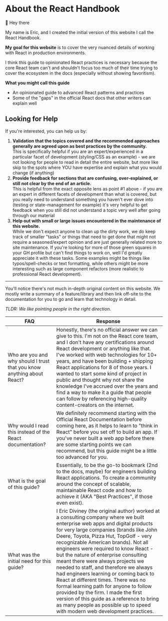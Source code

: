 

# About the React Handbook

👋 Hey there

My name is <Resource url='/team/eric-diviney/'>Eric</Resource>, and I created the initial version of this website I call the React Handbook.

**My goal for this website** is to cover the very nuanced details of working with React in production environments. 

I think this guide to opinionated React practices is necessary because the core React team can't and shouldn't focus too much of their time trying to cover the ecosystem in the docs (especially without showing favoritism).

**What you might call this guide**
- An opinionated guide to advanced React patterns and practices
- Some of the "gaps" in the official React docs that other writers can explain well

## Looking for Help 

If you're interested, you can help us by:

1. **Validation that the topics covered and the recommended approaches generally are agreed upon as best practices by the community.** <br/> This is specifically helpful if you are an expert/experienced in a particular facet of development (styling/CSS as an example) - we are not looking for people to read in detail the entire website, but more like skip to the spots where YOU have expertise and explain what you would change (if anything)
2. **Provide feedback for sections that are confusing, over-explained, or still not clear by the end of an article.** <br/> This is helpful from the exact opposite lens as point #1 above - if you are an expert in different facets of development than what is covered, but you really need to understand something you haven't ever dove into (testing or state-management for example) it's very helpful to get feedback when you still did not understand a topic very well after going through our material
3. **Help out with small or large <Resource url='https://github.com/ericdiviney/react-handbook/issues'>issues</Resource> encountered in the maintenance of this website.** <br/> While we don't expect anyone to clean up the dirty work, we do keep track of smaller "tasks" or things that need to get done that might not require a seasoned/expert opinion and are just generally related more to site maintenance. If you're looking for more of those green squares in your GH profile but can't find things to work on, well I'd greatly appreciate it with these tasks. Some examples might be things like typos/spell-checks or text formatting, while others might be more interesting such as large component refactors (more realistic to professional React development).

---

<Contributors />

You'll notice there's not much in-depth original content on this website. We mostly write a summary of a feature/library and then link off-site to the documentation for you to go and learn that technology in detail.

_TLDR: We like pointing people in the right direction._

| FAQ                                                                         | Response                                                                                                                                                                                                                                                                                                                                                                                                                                                                                                                                                                                                                          |
| --------------------------------------------------------------------------- | --------------------------------------------------------------------------------------------------------------------------------------------------------------------------------------------------------------------------------------------------------------------------------------------------------------------------------------------------------------------------------------------------------------------------------------------------------------------------------------------------------------------------------------------------------------------------------------------------------------------------------- |
| Who are you and why should I trust that you know anything about React?      | Honestly, there's no official answer we can give to this. I'm not on the React core team, and I don't have any certifications around React development or anything like that. I've worked with web technologies for 10+ years, and have been building + shipping React applications for 8 of those years. I wanted to start some kind of project in public and thought why not share the knowledge I've accrued over the years and find a way to make it a guide that people can follow by referencing high-quality content-creators on the internet.
| Why would I read this instead of the React documentation?                   | We definitely recommend starting with the <Resource url='https://react.dev/'>Official React Documentation</Resource> before coming here, as it helps to learn to "think in React" before you set off to build an app. If you've never built a web app before there are some <Resource url='/fundamentals'>starting points</Resource> we can recommend, but this guide might be a little too advanced for you.                                                                                                                                                                                                                                             |
| What is the goal of this guide?                                             | Essentially, to be the go-to bookmark (2nd to the docs, maybe) for engineers building React applications. To create a community around the concept of scalable, maintainable React code and how to achieve it (AKA "Best Practices", if those even exist).                                                                                                                                                                                                                                                                                                                                                                                                      |
| What was the initial need for this guide?                                   | I <Resource url='/team/eric-diviney'>Eric Diviney</Resource> (the original author) worked at a consulting company where we built enterprise web apps and digital products for very large companies (brands like John Deere, Toyota, Pizza Hut, TopGolf - very recognizable American brands). Not all engineers were required to know React - but the nature of enterprise consulting meant there were always projects we needed to staff, and therefore we always had engineers learning or coming back to React at different times. There was no formal learning path for anyone to follow provided by the firm. I made the first version of this guide as a reference to bring as many people as possible up to speed with modern web development practices. |
